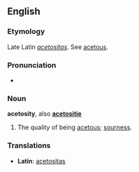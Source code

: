 ==English==

===Etymology===
Late Latin ''[[acetositas]]''. See [[acetous]].

===Pronunciation===
* {{RP}} {{IPA|/ˈæsɛˌtɒsɪti/}}
{{rfap}}

===Noun===
'''acetosity''', also '''[[acetositie]]'''

#The quality of being [[acetous]]; [[sourness]].

===Translations===
*'''Latin''': [[acetositas]]